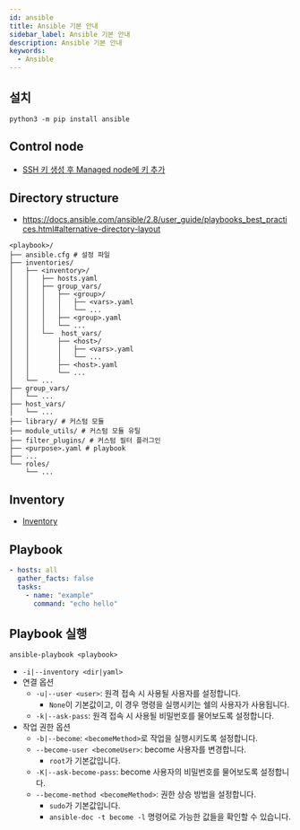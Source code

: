 ```yaml
---
id: ansible
title: Ansible 기본 안내
sidebar_label: Ansible 기본 안내
description: Ansible 기본 안내
keywords:
  - Ansible
---
```


## 설치

```shell
python3 -m pip install ansible
```

## Control node

- [SSH 키 생성 후 Managed node에 키 추가](/docs/lang/etc/command-line-tools/ssh)

## Directory structure

- https://docs.ansible.com/ansible/2.8/user_guide/playbooks_best_practices.html#alternative-directory-layout

```shell
<playbook>/
├── ansible.cfg # 설정 파일
├── inventories/
│   ├── <inventory>/
│   │   ├── hosts.yaml
│   │   ├── group_vars/
│   │   │   ├── <group>/
│   │   │   │   ├── <vars>.yaml
│   │   │   │   └── ...
│   │   │   ├── <group>.yaml
│   │   │   └── ...
│   │   └──  host_vars/
│   │       ├── <host>/
│   │       │   ├── <vars>.yaml
│   │       │   └── ...
│   │       ├── <host>.yaml
│   │       └── ...
│   └── ...
├── group_vars/
│   └── ...
├── host_vars/
│   └── ...
├── library/ # 커스텀 모듈
├── module_utils/ # 커스텀 모듈 유틸
├── filter_plugins/ # 커스텀 필터 플러그인
├── <purpose>.yaml # playbook
├── ...
└── roles/
    └── ...
```

## Inventory

- [Inventory](/docs/mlops/mlops/ansible/inventory)

## Playbook

```yaml title="example.yaml"
- hosts: all
  gather_facts: false
  tasks:
    - name: "example"
      command: "echo hello"
```

## Playbook 실행

```shell
ansible-playbook <playbook>
```

- `-i|--inventory <dir|yaml>`
- 연결 옵션
  - `-u|--user <user>`: 원격 접속 시 사용될 사용자를 설정합니다.
    - `None`이 기본값이고, 이 경우 명령을 실행시키는 쉘의 사용자가 사용됩니다.
  - `-k|--ask-pass`: 원격 접속 시 사용될 비밀번호를 물어보도록 설정합니다.
- 작업 권한 옵션
  - `-b|--become`: `<becomeMethod>`로 작업을 실행시키도록 설정합니다.
  - `--become-user <becomeUser>`: become 사용자를 변경합니다.
    - `root`가 기본값입니다.
  - `-K|--ask-become-pass`: become 사용자의 비밀번호를 물어보도록 설정합니다.
  - `--become-method <becomeMethod>`: 권한 상승 방법을 설정합니다.
    - `sudo`가 기본값입니다.
    - `ansible-doc -t become -l` 명령어로 가능한 값들을 확인할 수 있습니다.
